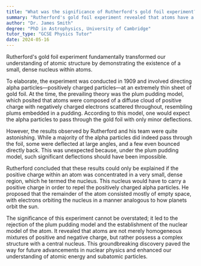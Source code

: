 ```yaml
---
title: "What was the significance of Rutherford's gold foil experiment?"
summary: "Rutherford's gold foil experiment revealed that atoms have a small, dense nucleus, fundamentally changing our understanding of atomic structure."
author: "Dr. James Smith"
degree: "PhD in Astrophysics, University of Cambridge"
tutor_type: "GCSE Physics Tutor"
date: 2024-05-16
---
```


Rutherford's gold foil experiment fundamentally transformed our understanding of atomic structure by demonstrating the existence of a small, dense nucleus within atoms.

To elaborate, the experiment was conducted in 1909 and involved directing alpha particles—positively charged particles—at an extremely thin sheet of gold foil. At the time, the prevailing theory was the plum pudding model, which posited that atoms were composed of a diffuse cloud of positive charge with negatively charged electrons scattered throughout, resembling plums embedded in a pudding. According to this model, one would expect the alpha particles to pass through the gold foil with only minor deflections.

However, the results observed by Rutherford and his team were quite astonishing. While a majority of the alpha particles did indeed pass through the foil, some were deflected at large angles, and a few even bounced directly back. This was unexpected because, under the plum pudding model, such significant deflections should have been impossible.

Rutherford concluded that these results could only be explained if the positive charge within an atom was concentrated in a very small, dense region, which he termed the nucleus. This nucleus would have to carry a positive charge in order to repel the positively charged alpha particles. He proposed that the remainder of the atom consisted mostly of empty space, with electrons orbiting the nucleus in a manner analogous to how planets orbit the sun.

The significance of this experiment cannot be overstated; it led to the rejection of the plum pudding model and the establishment of the nuclear model of the atom. It revealed that atoms are not merely homogeneous mixtures of positive and negative charge, but rather possess a complex structure with a central nucleus. This groundbreaking discovery paved the way for future advancements in nuclear physics and enhanced our understanding of atomic energy and subatomic particles.
    